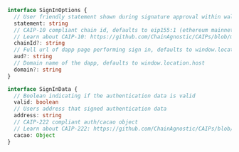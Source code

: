```ts
interface SignInOptions {
  // User friendly statement shown during signature approval within wallet
  statement: string
  // CAIP-10 compliant chain id, defaults to eip155:1 (ethereum mainnet)
  // Learn about CAIP-10: https://github.com/ChainAgnostic/CAIPs/blob/master/CAIPs/caip-10.md
  chainId?: string
  // Full url of dapp page performing sign in, defaults to window.location.href
  aud?: string
  // Domain name of the dapp, defaults to window.location.host
  domain?: string
}
```

```ts
interface SignInData {
  // Boolean indicating if the authentication data is valid
  valid: boolean
  // Users address that signed authentication data
  address: string
  // CAIP-222 compliant auth/cacao object
  // Learn about CAIP-222: https://github.com/ChainAgnostic/CAIPs/blob/master/CAIPs/caip-222.md#response
  cacao: Object
}
```
